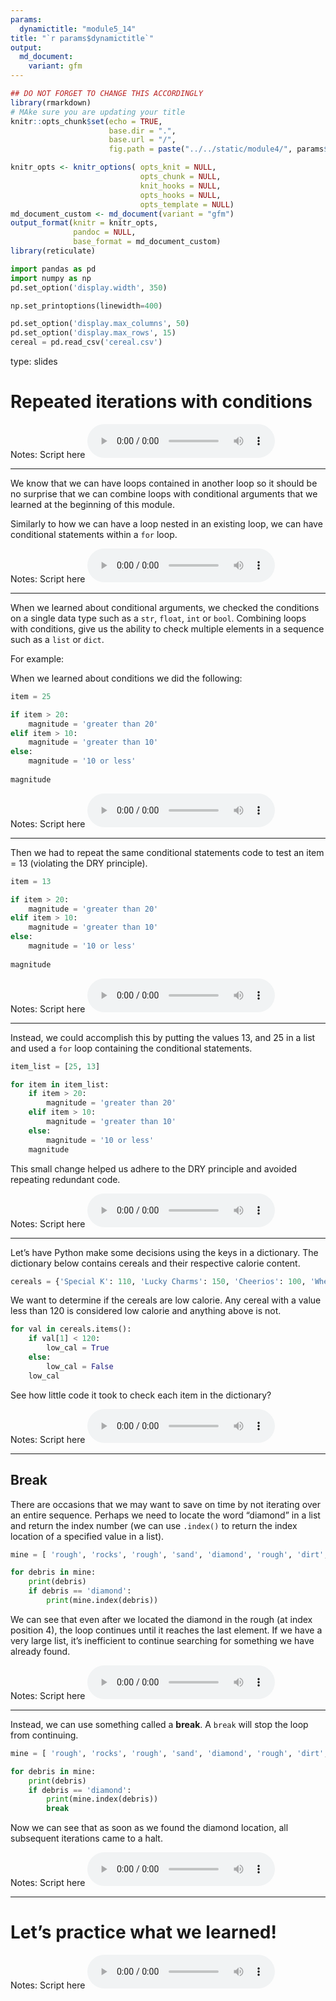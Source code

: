```yaml
---
params:
  dynamictitle: "module5_14"
title: "`r params$dynamictitle`"
output: 
  md_document:
    variant: gfm
---
```



```r
## DO NOT FORGET TO CHANGE THIS ACCORDINGLY 
library(rmarkdown)
# MAke sure you are updating your title 
knitr::opts_chunk$set(echo = TRUE,
                      base.dir = ".", 
                      base.url = "/",
                      fig.path = paste("../../static/module4/", params$dynamictitle,"/", sep = ""))

knitr_opts <- knitr_options( opts_knit = NULL,
                             opts_chunk = NULL,
                             knit_hooks = NULL,
                             opts_hooks = NULL,
                             opts_template = NULL)
md_document_custom <- md_document(variant = "gfm")
output_format(knitr = knitr_opts,
              pandoc = NULL,
              base_format = md_document_custom)
library(reticulate)

```


```python
import pandas as pd
import numpy as np
pd.set_option('display.width', 350)

np.set_printoptions(linewidth=400)

pd.set_option('display.max_columns', 50)
pd.set_option('display.max_rows', 15)
cereal = pd.read_csv('cereal.csv')
```



type: slides


# Repeated iterations with conditions

Notes: Script here
<html>
<audio controls >
  <source src="/placeholder_audio.mp3" />
</audio></html>

---

We know that we can have loops contained in another loop so it should be no surprise that we can combine loops with conditional arguments that we learned at the beginning of this module. 
        
Similarly to how we can have a loop nested in an existing loop, we can have conditional statements within a `for` loop. 




Notes: Script here
<html>
<audio controls >
  <source src="/placeholder_audio.mp3" />
</audio></html>

---

When we learned about conditional arguments, we checked the conditions on a single data type such as a `str`, `float`, `int` or `bool`.  Combining loops with conditions, give us the ability to check multiple elements in a sequence such as a `list` or `dict`.  

For example: 

When we learned about conditions we did the following: 

```python
item = 25 

if item > 20:
    magnitude = 'greater than 20'
elif item > 10:
    magnitude = 'greater than 10'
else:
    magnitude = '10 or less'
 
magnitude
```

Notes: Script here
<html>
<audio controls >
  <source src="/placeholder_audio.mp3" />
</audio></html>

---

Then we had to repeat the same conditional statements code to test an item = 13 (violating the DRY principle).

```python
item = 13 

if item > 20:
    magnitude = 'greater than 20'
elif item > 10:
    magnitude = 'greater than 10'
else:
    magnitude = '10 or less'
 
magnitude
```

Notes: Script here
<html>
<audio controls >
  <source src="/placeholder_audio.mp3" />
</audio></html>

---

Instead, we could accomplish this by putting the values 13, and 25 in a list and used a `for` loop containing the conditional statements. 

```python
item_list = [25, 13]

for item in item_list:
    if item > 20:
        magnitude = 'greater than 20'
    elif item > 10:
        magnitude = 'greater than 10'
    else:
        magnitude = '10 or less'
    magnitude
```

This small change helped us adhere to the DRY principle and avoided repeating redundant code.

Notes: Script here
<html>
<audio controls >
  <source src="/placeholder_audio.mp3" />
</audio></html>

---

Let's have Python make some decisions using the keys in a dictionary.  The dictionary below contains cereals and their respective calorie content. 

```python
cereals = {'Special K': 110, 'Lucky Charms': 150, 'Cheerios': 100, 'Wheaties': 120}
```

We want to determine if the cereals are low calorie.  Any cereal with a value less than 120 is considered low calorie and anything above is not. 

```python
for val in cereals.items():
    if val[1] < 120: 
        low_cal = True
    else: 
        low_cal = False
    low_cal
```

See how little code it took to check each item in the dictionary? 

Notes: Script here
<html>
<audio controls >
  <source src="/placeholder_audio.mp3" />
</audio></html>

---

## Break

There are occasions that we may want to save on time by not iterating over an entire sequence.  Perhaps we need to locate the word "diamond" in a list and return the index number (we can use `.index()` to return the index location of a specified value in a list). 


```python
mine = [ 'rough', 'rocks', 'rough', 'sand', 'diamond', 'rough', 'dirt', 'stones']

for debris in mine: 
    print(debris)
    if debris == 'diamond':
        print(mine.index(debris))
```
We can see that even after we located the diamond in the rough (at index position 4), the loop continues until it reaches the last element.  If we have a very large list, it's inefficient to continue searching for something we have already found. 

Notes: Script here
<html>
<audio controls >
  <source src="/placeholder_audio.mp3" />
</audio></html>

---

Instead, we can use something called a **break**.  A `break` will stop the loop from continuing. 

```python
mine = [ 'rough', 'rocks', 'rough', 'sand', 'diamond', 'rough', 'dirt', 'stones']

for debris in mine: 
    print(debris)
    if debris == 'diamond':
        print(mine.index(debris))
        break
```

Now we can see that as soon as we found the diamond location, all subsequent iterations came to a halt. 

Notes: Script here
<html>
<audio controls >
  <source src="/placeholder_audio.mp3" />
</audio></html>

---

# Let’s practice what we learned!

Notes: Script here
<html>
<audio controls >
  <source src="/placeholder_audio.mp3" />
